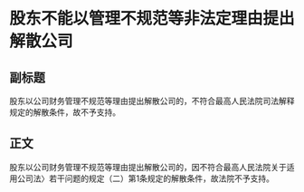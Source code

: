 # 股东不能以管理不规范等非法定理由提出解散公司
## 副标题
股东以公司财务管理不规范等理由提出解散公司的，不符合最高人民法院司法解释规定的解散条件，故不予支持。
## 正文
股东以公司财务管理不规范等理由提出解散公司的，因不符合最高人民法院关于适用公司法〉若干问题的规定（二）第1条规定的解散条件，故法院不予支持。